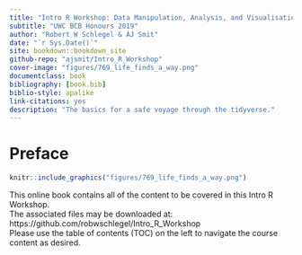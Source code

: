```yaml
--- 
title: "Intro R Workshop: Data Manipulation, Analysis, and Visualisation"
subtitle: "UWC BCB Honours 2019"
author: "Robert W Schlegel & AJ Smit"
date: "`r Sys.Date()`"
site: bookdown::bookdown_site
github-repo: "ajsmit/Intro_R_Workshop"
cover-image: "figures/769_life_finds_a_way.png"
documentclass: book
bibliography: [book.bib]
biblio-style: apalike
link-citations: yes
description: "The basics for a safe voyage through the tidyverse."
---
```


# Preface {-}

```r
knitr::include_graphics("figures/769_life_finds_a_way.png")
```

This online book contains all of the content to be covered in this Intro R Workshop.  
The associated files may be downloaded at: https://github.com/robwschlegel/Intro_R_Workshop  
Please use the table of contents (TOC) on the left to navigate the course content as desired.
